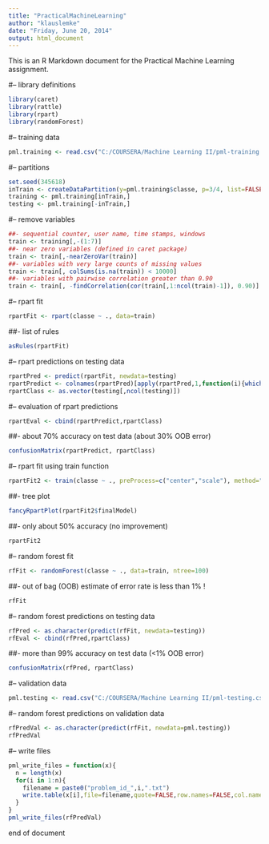 ```yaml
---
title: "PracticalMachineLearning"
author: "klauslemke"
date: "Friday, June 20, 2014"
output: html_document
---
```


This is an R Markdown document for the Practical Machine Learning assignment.

#-- library definitions
```r
library(caret)
library(rattle)
library(rpart)
library(randomForest)
```
#-- training data
```r
pml.training <- read.csv("C:/COURSERA/Machine Learning II/pml-training.csv")
```
#-- partitions
```r
set.seed(345618)
inTrain <- createDataPartition(y=pml.training$classe, p=3/4, list=FALSE)
training <- pml.training[inTrain,]
testing <- pml.training[-inTrain,]
```
#-- remove variables 
```r
##- sequential counter, user name, time stamps, windows
train <- training[,-(1:7)]
##- near zero variables (defined in caret package)
train <- train[,-nearZeroVar(train)]
##- variables with very large counts of missing values 
train <- train[, colSums(is.na(train)) < 10000]
##- variables with pairwise correlation greater than 0.90 
train <- train[, -findCorrelation(cor(train[,1:ncol(train)-1]), 0.90)]
```
#-- rpart fit
```r
rpartFit <- rpart(classe ~ ., data=train)
```
##- list of rules
```r
asRules(rpartFit)
```
#-- rpart predictions on testing data
```r
rpartPred <- predict(rpartFit, newdata=testing)
rpartPredict <- colnames(rpartPred)[apply(rpartPred,1,function(i){which(i==max(i))})]
rpartClass <- as.vector(testing[,ncol(testing)])
```
#-- evaluation of rpart predictions
```r
rpartEval <- cbind(rpartPredict,rpartClass)
```
##- about 70% accuracy on test data (about 30% OOB error)
```r
confusionMatrix(rpartPredict, rpartClass)
```
#-- rpart fit using train function
```r
rpartFit2 <- train(classe ~ ., preProcess=c("center","scale"), method="rpart", data=train)
```
##- tree plot
```r
fancyRpartPlot(rpartFit2$finalModel)
```
##- only about 50% accuracy (no improvement)
```r
rpartFit2
```
#-- random forest fit
```r
rfFit <- randomForest(classe ~ ., data=train, ntree=100)
```
##- out of bag (OOB) estimate of error rate is less than 1% !
```r
rfFit
```
#-- random forest predictions on testing data
```r
rfPred <- as.character(predict(rfFit, newdata=testing))
rfEval <- cbind(rfPred,rpartClass)
```
##- more than 99% accuracy on test data (<1% OOB error)
```r
confusionMatrix(rfPred, rpartClass)
```
#-- validation data
```r
pml.testing <- read.csv("C:/COURSERA/Machine Learning II/pml-testing.csv")
```
#-- random forest predictions on validation data
```r
rfPredVal <- as.character(predict(rfFit, newdata=pml.testing))
rfPredVal
```
#-- write files
```r
pml_write_files = function(x){
  n = length(x)
  for(i in 1:n){
    filename = paste0("problem_id_",i,".txt")
    write.table(x[i],file=filename,quote=FALSE,row.names=FALSE,col.names=FALSE)
  }
}
pml_write_files(rfPredVal)
```
end of document